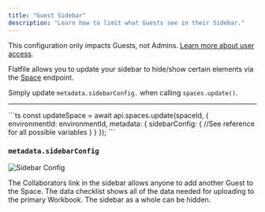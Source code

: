 ```yaml
---
title: "Guest Sidebar"
description: "Learn how to limit what Guests see in their Sidebar."
---
```


<Info>This configuration only impacts Guests, not Admins. [Learn more about user access](../security/roles-and-permissions).</Info>

Flatfile allows you to update your sidebar to hide/show certain elements via the <Tooltip tip="Learn more about Spaces">[Space](../concepts/spaces)</Tooltip> endpoint.

Simply update `metadata.sidebarConfig.` when calling `spaces.update()`.

---

<RequestExample>
```ts
const updateSpace = await api.spaces.update(spaceId, {
    environmentId: environmentId,
    metadata: {
      sidebarConfig: {
        //See reference for all possible variables
      }
    }
  });
```
</RequestExample>

### `metadata.sidebarConfig`
![Sidebar Config](../images/customize/sidebarConfig.png)

<ParamField path="showGuestInvite" type="boolean"> The Collaborators link in the sidebar allows anyone to add another Guest to the Space.</ParamField>
<ParamField path="showDataChecklist" type="boolean">The data checklist shows all of the data needed for uploading to the primary Workbook. </ParamField>
<ParamField path="showSidebar" type="boolean">The sidebar as a whole can be hidden. </ParamField>
